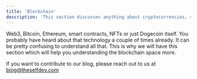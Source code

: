 ```yaml
---
title: 'Blockchain'
description: 'This section discusses anything about cryptocurrencies, smart contracts, DAO, NFTs.'
---
```


Web3, Bitcoin, Ethereum, smart contracts, NFTs or just Dogecoin itself. You probably have heard about that technology a couple of times already.
It can be pretty confusing to understand all that. This is why we will have this section which will help you understanding the blockchain space more.

If you want to contribute to our blog, please reach out to us at blog@theselfdev.com
